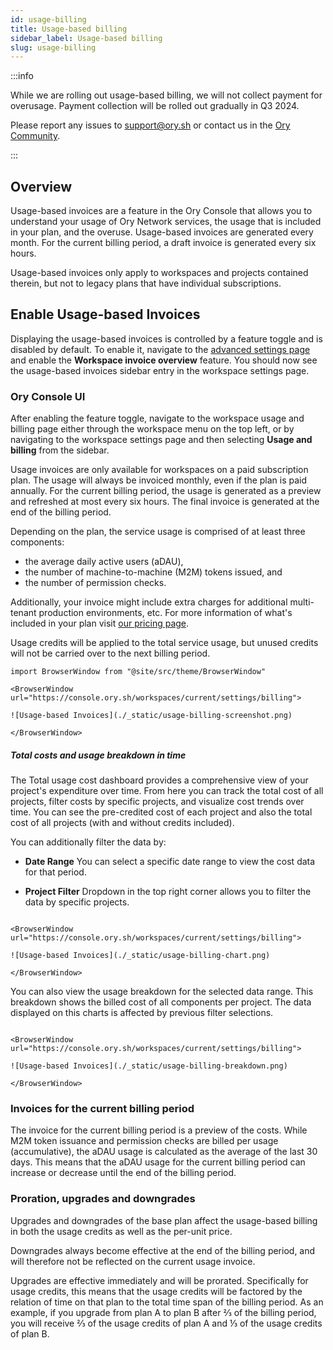 ```yaml
---
id: usage-billing
title: Usage-based billing
sidebar_label: Usage-based billing
slug: usage-billing
---
```


:::info

While we are rolling out usage-based billing, we will not collect payment for overusage. Payment collection will be rolled out
gradually in Q3 2024.

Please report any issues to support@ory.sh or contact us in the [Ory Community](https://slack.ory.sh/).

:::

## Overview

Usage-based invoices are a feature in the Ory Console that allows you to understand your usage of Ory Network services, the usage
that is included in your plan, and the overuse. Usage-based invoices are generated every month. For the current billing period, a
draft invoice is generated every six hours.

Usage-based invoices only apply to workspaces and projects contained therein, but not to legacy plans that have individual
subscriptions.

## Enable Usage-based Invoices

Displaying the usage-based invoices is controlled by a feature toggle and is disabled by default. To enable it, navigate to the
[advanced settings page](https://console.ory.sh/settings/advanced) and enable the **Workspace invoice overview** feature. You
should now see the usage-based invoices sidebar entry in the workspace settings page.

### Ory Console UI

After enabling the feature toggle, navigate to the workspace usage and billing page either through the workspace menu on the top
left, or by navigating to the workspace settings page and then selecting **Usage and billing** from the sidebar.

Usage invoices are only available for workspaces on a paid subscription plan. The usage will always be invoiced monthly, even if
the plan is paid annually. For the current billing period, the usage is generated as a preview and refreshed at most every six
hours. The final invoice is generated at the end of the billing period.

Depending on the plan, the service usage is comprised of at least three components:

- the average daily active users (aDAU),
- the number of machine-to-machine (M2M) tokens issued, and
- the number of permission checks.

Additionally, your invoice might include extra charges for additional multi-tenant production environments, etc. For more
information of what's included in your plan visit [our pricing page](https://www.ory.sh/pricing).

Usage credits will be applied to the total service usage, but unused credits will not be carried over to the next billing period.

```mdx-code-block
import BrowserWindow from "@site/src/theme/BrowserWindow"

<BrowserWindow url="https://console.ory.sh/workspaces/current/settings/billing">

![Usage-based Invoices](./_static/usage-billing-screenshot.png)

</BrowserWindow>
```

##### Total costs and usage breakdown in time

The Total usage cost dashboard provides a comprehensive view of your project's expenditure over time. From here you can track the
total cost of all projects, filter costs by specific projects, and visualize cost trends over time. You can see the pre-credited
cost of each project and also the total cost of all projects (with and without credits included).

You can additionally filter the data by:

- **Date Range** You can select a specific date range to view the cost data for that period.

- **Project Filter** Dropdown in the top right corner allows you to filter the data by specific projects.

```mdx-code-block

<BrowserWindow url="https://console.ory.sh/workspaces/current/settings/billing">

![Usage-based Invoices](./_static/usage-billing-chart.png)

</BrowserWindow>
```

You can also view the usage breakdown for the selected data range. This breakdown shows the billed cost of all components per
project. The data displayed on this charts is affected by previous filter selections.

```mdx-code-block

<BrowserWindow url="https://console.ory.sh/workspaces/current/settings/billing">

![Usage-based Invoices](./_static/usage-billing-breakdown.png)

</BrowserWindow>
```

### Invoices for the current billing period

The invoice for the current billing period is a preview of the costs. While M2M token issuance and permission checks are billed
per usage (accumulative), the aDAU usage is calculated as the average of the last 30 days. This means that the aDAU usage for the
current billing period can increase or decrease until the end of the billing period.

### Proration, upgrades and downgrades

Upgrades and downgrades of the base plan affect the usage-based billing in both the usage credits as well as the per-unit price.

Downgrades always become effective at the end of the billing period, and will therefore not be reflected on the current usage
invoice.

Upgrades are effective immediately and will be prorated. Specifically for usage credits, this means that the usage credits will be
factored by the relation of time on that plan to the total time span of the billing period. As an example, if you upgrade from
plan A to plan B after ⅔ of the billing period, you will receive ⅔ of the usage credits of plan A and ⅓ of the usage credits of
plan B.
